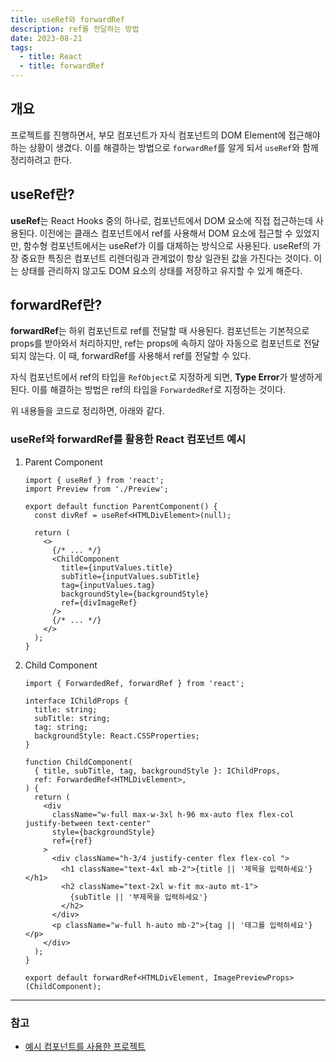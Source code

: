 ```yaml
---
title: useRef와 forwardRef
description: ref를 전달하는 방법
date: 2023-08-21
tags:
  - title: React
  - title: forwardRef
---
```


## 개요

프로젝트를 진행하면서, 부모 컴포넌트가 자식 컴포넌트의 DOM Element에 접근해야 하는 상황이 생겼다.
이를 해결하는 방법으로 `forwardRef`를 알게 되서 `useRef`와 함께 정리하려고 한다.

## useRef란?

**useRef**는 React Hooks 중의 하나로, 컴포넌트에서 DOM 요소에 직접 접근하는데 사용된다.
이전에는 클래스 컴포넌트에서 ref를 사용해서 DOM 요소에 접근할 수 있었지만, 함수형 컴포넌트에서는 useRef가 이를 대체하는 방식으로 사용된다.
useRef의 가장 중요한 특징은 컴포넌트 리렌더링과 관계없이 항상 일관된 값을 가진다는 것이다.
이는 상태를 관리하지 않고도 DOM 요소의 상태를 저장하고 유지할 수 있게 해준다.

## forwardRef란?

**forwardRef**는 하위 컴포넌트로 ref를 전달할 때 사용된다.
컴포넌트는 기본적으로 props를 받아와서 처리하지만, ref는 props에 속하지 않아 자동으로 컴포넌트로 전달되지 않는다.
이 때, forwardRef를 사용해서 ref를 전달할 수 있다.

자식 컴포넌트에서 ref의 타입을 `RefObject`로 지정하게 되면, **Type Error**가 발생하게 된다.
이를 해결하는 방법은 ref의 타입을 `ForwardedRef`로 지정하는 것이다.

위 내용들을 코드로 정리하면, 아래와 같다.

### useRef와 forwardRef를 활용한 React 컴포넌트 예시

1. Parent Component

   ```tsx
   import { useRef } from 'react';
   import Preview from './Preview';

   export default function ParentComponent() {
     const divRef = useRef<HTMLDivElement>(null);

     return (
       <>
         {/* ... */}
         <ChildComponent
           title={inputValues.title}
           subTitle={inputValues.subTitle}
           tag={inputValues.tag}
           backgroundStyle={backgroundStyle}
           ref={divImageRef}
         />
         {/* ... */}
       </>
     );
   }
   ```

2. Child Component

   ```tsx
   import { ForwardedRef, forwardRef } from 'react';

   interface IChildProps {
     title: string;
     subTitle: string;
     tag: string;
     backgroundStyle: React.CSSProperties;
   }

   function ChildComponent(
     { title, subTitle, tag, backgroundStyle }: IChildProps,
     ref: ForwardedRef<HTMLDivElement>,
   ) {
     return (
       <div
         className="w-full max-w-3xl h-96 mx-auto flex flex-col justify-between text-center"
         style={backgroundStyle}
         ref={ref}
       >
         <div className="h-3/4 justify-center flex flex-col ">
           <h1 className="text-4xl mb-2">{title || '제목을 입력하세요'}</h1>
           <h2 className="text-2xl w-fit mx-auto mt-1">
             {subTitle || '부제목을 입력하세요'}
           </h2>
         </div>
         <p className="w-full h-auto mb-2">{tag || '태그를 입력하세요'}</p>
       </div>
     );
   }

   export default forwardRef<HTMLDivElement, ImagePreviewProps>(ChildComponent);
   ```

---

### 참고

- [예시 컴포넌트를 사용한 프로젝트](https://github.com/woongsnote/image-generator)
